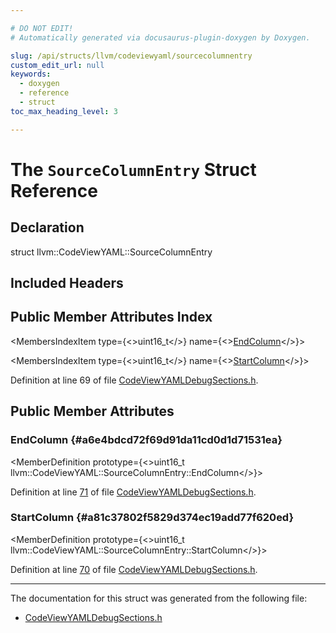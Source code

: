 ```yaml
---

# DO NOT EDIT!
# Automatically generated via docusaurus-plugin-doxygen by Doxygen.

slug: /api/structs/llvm/codeviewyaml/sourcecolumnentry
custom_edit_url: null
keywords:
  - doxygen
  - reference
  - struct
toc_max_heading_level: 3

---
```





# The `SourceColumnEntry` Struct Reference

<DoxygenPage pluginConfig={pluginConfig}>



## Declaration

<CodeBlock>struct llvm::CodeViewYAML::SourceColumnEntry</CodeBlock>

## Included Headers

<IncludesList>
<IncludesListItem
  filePath="llvm/ObjectYAML/CodeViewYAMLDebugSections.h"
  permalink="/docs/api/files/include/include/llvm/include/llvm/objectyaml/codeviewyamldebugsections-h"
  isLocal="true" />
</IncludesList>

## Public Member Attributes Index

<MembersIndex>

<MembersIndexItem
  type={<>uint16&#95;t</>}
  name={<><a href="#a6e4bdcd72f69d91da11cd0d1d71531ea">EndColumn</a></>}>
</MembersIndexItem>

<MembersIndexItem
  type={<>uint16&#95;t</>}
  name={<><a href="#a81c37802f5829d374ec19add77f620ed">StartColumn</a></>}>
</MembersIndexItem>

</MembersIndex>


Definition at line 69 of file <a href="/docs/api/files/include/include/llvm/include/llvm/objectyaml/codeviewyamldebugsections-h">CodeViewYAMLDebugSections.h</a>.

<SectionDefinition>

## Public Member Attributes

### EndColumn {#a6e4bdcd72f69d91da11cd0d1d71531ea}

<MemberDefinition
  prototype={<>uint16&#95;t llvm::CodeViewYAML::SourceColumnEntry::EndColumn</>}>

Definition at line <a href="/docs/api/files/include/include/llvm/include/llvm/objectyaml/codeviewyamldebugsections-h/#l00071">71</a> of file <a href="/docs/api/files/include/include/llvm/include/llvm/objectyaml/codeviewyamldebugsections-h">CodeViewYAMLDebugSections.h</a>.
</MemberDefinition>

### StartColumn {#a81c37802f5829d374ec19add77f620ed}

<MemberDefinition
  prototype={<>uint16&#95;t llvm::CodeViewYAML::SourceColumnEntry::StartColumn</>}>

Definition at line <a href="/docs/api/files/include/include/llvm/include/llvm/objectyaml/codeviewyamldebugsections-h/#l00070">70</a> of file <a href="/docs/api/files/include/include/llvm/include/llvm/objectyaml/codeviewyamldebugsections-h">CodeViewYAMLDebugSections.h</a>.
</MemberDefinition>

</SectionDefinition>

<hr/>

The documentation for this struct was generated from the following file:

<ul>
<li><a href="/docs/api/files/include/include/llvm/include/llvm/objectyaml/codeviewyamldebugsections-h">CodeViewYAMLDebugSections.h</a></li>
</ul>

</DoxygenPage>
